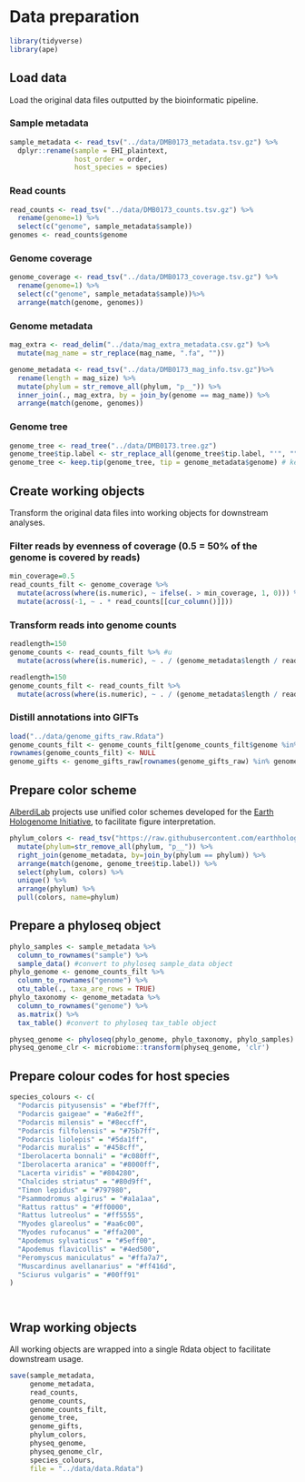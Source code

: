 # Data preparation

```r
library(tidyverse)
library(ape)
```


## Load data

Load the original data files outputted by the bioinformatic pipeline.

### Sample metadata

```r
sample_metadata <- read_tsv("../data/DMB0173_metadata.tsv.gz") %>%
  dplyr::rename(sample = EHI_plaintext,
                host_order = order,
                host_species = species)
```

### Read counts

```r
read_counts <- read_tsv("../data/DMB0173_counts.tsv.gz") %>%
  rename(genome=1) %>%
  select(c("genome", sample_metadata$sample))
genomes <- read_counts$genome
```

### Genome coverage

```r
genome_coverage <- read_tsv("../data/DMB0173_coverage.tsv.gz") %>%
  rename(genome=1) %>%
  select(c("genome", sample_metadata$sample))%>%
  arrange(match(genome, genomes))
```

### Genome metadata

```r
mag_extra <- read_delim("../data/mag_extra_metadata.csv.gz") %>%
  mutate(mag_name = str_replace(mag_name, ".fa", ""))

genome_metadata <- read_tsv("../data/DMB0173_mag_info.tsv.gz")%>%
  rename(length = mag_size) %>%
  mutate(phylum = str_remove_all(phylum, "p__")) %>%
  inner_join(., mag_extra, by = join_by(genome == mag_name)) %>%
  arrange(match(genome, genomes))
```

### Genome tree

```r
genome_tree <- read_tree("../data/DMB0173.tree.gz")
genome_tree$tip.label <- str_replace_all(genome_tree$tip.label, "'", "") #remove single quotes in MAG names
genome_tree <- keep.tip(genome_tree, tip = genome_metadata$genome) # keep only MAG tips
```


## Create working objects

Transform the original data files into working objects for downstream analyses.

### Filter reads by evenness of coverage (0.5 = 50% of the genome is covered by reads)

```r
min_coverage=0.5
read_counts_filt <- genome_coverage %>%
  mutate(across(where(is.numeric), ~ ifelse(. > min_coverage, 1, 0))) %>%
  mutate(across(-1, ~ . * read_counts[[cur_column()]])) 
```

### Transform reads into genome counts

```r
readlength=150
genome_counts <- read_counts_filt %>% #u
  mutate(across(where(is.numeric), ~ . / (genome_metadata$length / readlength) ))
```

```r
readlength=150
genome_counts_filt <- read_counts_filt %>%
  mutate(across(where(is.numeric), ~ . / (genome_metadata$length / readlength) ))
```

### Distill annotations into GIFTs 

```r
load("../data/genome_gifts_raw.Rdata")
genome_counts_filt <- genome_counts_filt[genome_counts_filt$genome %in% rownames(genome_gifts_raw),] 
rownames(genome_counts_filt) <- NULL
genome_gifts <- genome_gifts_raw[rownames(genome_gifts_raw) %in% genome_counts_filt$genome,] 
```

## Prepare color scheme

[AlberdiLab](www.alberdilab.dk) projects use unified color schemes developed for the [Earth Hologenome Initiative](www.earthhologenome.org), to facilitate figure interpretation.

```r
phylum_colors <- read_tsv("https://raw.githubusercontent.com/earthhologenome/EHI_taxonomy_colour/main/ehi_phylum_colors.tsv") %>%
  mutate(phylum=str_remove_all(phylum, "p__")) %>%
  right_join(genome_metadata, by=join_by(phylum == phylum)) %>%
  arrange(match(genome, genome_tree$tip.label)) %>%
  select(phylum, colors) %>% 
  unique() %>%
  arrange(phylum) %>%
  pull(colors, name=phylum)
```

## Prepare a phyloseq object

```r
phylo_samples <- sample_metadata %>% 
  column_to_rownames("sample") %>% 
  sample_data() #convert to phyloseq sample_data object
phylo_genome <- genome_counts_filt %>% 
  column_to_rownames("genome") %>% 
  otu_table(., taxa_are_rows = TRUE)
phylo_taxonomy <- genome_metadata %>%
  column_to_rownames("genome") %>% 
  as.matrix() %>% 
  tax_table() #convert to phyloseq tax_table object

physeq_genome <- phyloseq(phylo_genome, phylo_taxonomy, phylo_samples)
physeq_genome_clr <- microbiome::transform(physeq_genome, 'clr')

```

## Prepare colour codes for host species

```r

species_colours <- c(
  "Podarcis pityusensis" = "#bef7ff", 
  "Podarcis gaigeae" = "#a6e2ff", 
  "Podarcis milensis" = "#8eccff", 
  "Podarcis filfolensis" = "#75b7ff", 
  "Podarcis liolepis" = "#5da1ff", 
  "Podarcis muralis" = "#458cff",
  "Iberolacerta bonnali" = "#c080ff",
  "Iberolacerta aranica" = "#8000ff",
  "Lacerta viridis" = "#804280",
  "Chalcides striatus" = "#80d9ff",
  "Timon lepidus" = "#797980",
  "Psammodromus algirus" = "#a1a1aa",
  "Rattus rattus" = "#ff0000",
  "Rattus lutreolus" = "#ff5555",
  "Myodes glareolus" = "#aa6c00",
  "Myodes rufocanus" = "#ffa200",
  "Apodemus sylvaticus" = "#5eff00",
  "Apodemus flavicollis" = "#4ed500",
  "Peromyscus maniculatus" = "#ffa7a7",
  "Muscardinus avellanarius" = "#ff416d",
  "Sciurus vulgaris" = "#00ff91"
)




```

## Wrap working objects

All working objects are wrapped into a single Rdata object to facilitate downstream usage.

```r
save(sample_metadata, 
     genome_metadata, 
     read_counts, 
     genome_counts, 
     genome_counts_filt, 
     genome_tree,
     genome_gifts, 
     phylum_colors,
     physeq_genome,
     physeq_genome_clr,
     species_colours,
     file = "../data/data.Rdata")
```